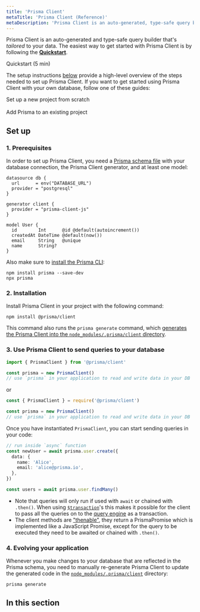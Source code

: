 ```yaml
---
title: 'Prisma Client'
metaTitle: 'Prisma Client (Reference)'
metaDescription: 'Prisma Client is an auto-generated, type-safe query builder generated from the tables in your database.'
---
```


<TopBlock>

Prisma Client is an auto-generated and type-safe query builder that's _tailored_ to your data. The easiest way to get started with Prisma Client is by following the **[Quickstart](../../../getting-started/quickstart)**.

<ButtonLink color="dark" type="primary" href="../../../getting-started/quickstart">
  Quickstart (5 min)
</ButtonLink>

The setup instructions [below](#set-up) provide a high-level overview of the steps needed to set up Prisma Client. If you want to get started using Prisma Client with your own database, follow one of these guides:

<ButtonLink
color="dark"
type="primary"
href="../../../getting-started/setup-prisma/start-from-scratch/relational-databases-typescript-postgres">Set up a new project from scratch
</ButtonLink>
<br />
<br />
<ButtonLink
color="dark"
type="primary"
href="../../../getting-started/setup-prisma/add-to-existing-project/relational-databases-typescript-postgres">Add Prisma to an existing project</ButtonLink>

</TopBlock>

## Set up

### 1. Prerequisites

In order to set up Prisma Client, you need a [Prisma schema file](../prisma-schema) with your database connection, the Prisma Client generator, and at least one model:

```prisma file=schema.prisma
datasource db {
  url      = env("DATABASE_URL")
  provider = "postgresql"
}

generator client {
  provider = "prisma-client-js"
}

model User {
  id        Int      @id @default(autoincrement())
  createdAt DateTime @default(now())
  email     String   @unique
  name      String?
}
```

Also make sure to [install the Prisma CLI](../prisma-cli/installation):

```
npm install prisma --save-dev
npx prisma
```

### 2. Installation

Install Prisma Client in your project with the following command:

```
npm install @prisma/client
```

This command also runs the `prisma generate` command, which [generates the Prisma Client into the `node_modules/.prisma/client` directory](working-with-prismaclient/generating-prisma-client#the-prismaclient-npm-package).

### 3. Use Prisma Client to send queries to your database

```js
import { PrismaClient } from '@prisma/client'

const prisma = new PrismaClient()
// use `prisma` in your application to read and write data in your DB
```

or

```js
const { PrismaClient } = require('@prisma/client')

const prisma = new PrismaClient()
// use `prisma` in your application to read and write data in your DB
```

Once you have instantiated `PrismaClient`, you can start sending queries in your code:

```ts
// run inside `async` function
const newUser = await prisma.user.create({
  data: {
    name: 'Alice',
    email: 'alice@prisma.io',
  },
})

const users = await prisma.user.findMany()
```

<Admonition type="info">

- Note that queries will only run if used with `await` or chained with `.then()`. When using [`$transaction`](transactions)'s this makes it possible for the client to pass all the queries on to the [query engine](../prisma-engines/query-engine) as a transaction.
- The client methods are ["thenable"](https://masteringjs.io/tutorials/fundamentals/thenable), they return a PrismaPromise which is implemented like a JavaScript Promise, except for the query to be executed they need to be awaited or chained with `.then()`.

</Admonition>

### 4. Evolving your application

Whenever you make changes to your database that are reflected in the Prisma schema, you need to manually re-generate Prisma Client to update the generated code in the [`node_modules/.prisma/client`](working-with-prismaclient/generating-prisma-client#the-prismaclient-npm-package) directory:

```
prisma generate
```

## In this section

<Subsections />
